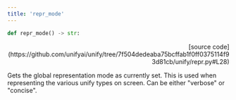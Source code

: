 ```yaml
---
title: 'repr_mode'
---
```


```python
def repr_mode() -> str:
```

<p align="right">[source code](https://github.com/unifyai/unify/tree/7f504dedeaba75bcffab1f0ff0375114f93d81cb/unify/repr.py#L28)</p>

Gets the global representation mode as currently set. This is used when representing
the various unify types on screen. Can be either "verbose" or "concise".